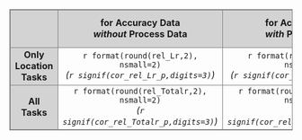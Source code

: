 <!-- Tab. 15: Split-Half-Reliability -->

<table style="width: 100%; border-collapse: collapse; border: 1px solid grey; text-align: center;">
  <colgroup>
    <col span="1" style="background-color:lightgrey; border: 1px solid grey;">
    <col span="2" style="border: 1px solid grey;">
  </colgroup>
  <tr style="background-color:lightgrey; border: 1px solid grey;">
    <td></td>
    <td>**for Accuracy Data** <br> **_without_ Process Data**</td>
    <td>**for Accuracy Data** <br> **_with_ Process Data**</td>
    <td>**for Accuracy Data** <br> **_with_ Process Data** <br>**_excl._ dropped tasks**</td>
  </tr>
  <tr style="border: 1px solid grey;">
    <td>**Only Location Tasks**</td>
    <td>`r format(round(rel_Lr,2), nsmall=2)` <br><i>(`r signif(cor_rel_Lr_p,digits=3)`)</i></td>
    <td>`r format(round(rel_Lc,2), nsmall=2)` <br><i>(`r signif(cor_rel_Lc_p,digits=3)`)</i></td>
    <td>`r format(round(rel_Lc_drop,2), nsmall=2)` <br><i>(`r signif(cor_rel_Lc_drop_p,digits=3)`)</i></td>
  </tr>
  <tr style="border: 1px solid grey;">
    <td>**All Tasks**</td>
    <td>`r format(round(rel_Totalr,2), nsmall=2)` <br><i>(`r signif(cor_rel_Totalr_p,digits=3)`)</i></td>
    <td>`r format(round(rel_Totalc,2), nsmall=2)` <br><i>(`r signif(cor_rel_Totalc_p,digits=3)`)</i></td>
    <td>`r format(round(rel_Totalc_drop,2), nsmall=2)` <br><i>(`r signif(cor_rel_Totalc_drop_p,digits=3)`)</i></td>
  </tr>
</table>